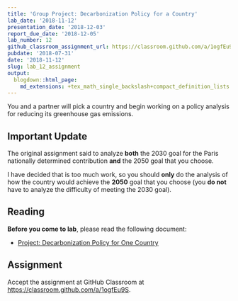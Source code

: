 ```yaml
---
title: 'Group Project: Decarbonization Policy for a Country'
lab_date: '2018-11-12'
presentation_date: '2018-12-03'
report_due_date: '2018-12-05'
lab_number: 12
github_classroom_assignment_url: https://classroom.github.com/a/1ogfEu9S
pubdate: '2018-07-31'
date: '2018-11-12'
slug: lab_12_assignment
output:
  blogdown::html_page:
    md_extensions: +tex_math_single_backslash+compact_definition_lists
---
```

You and a partner will pick a country and begin working on a policy analysis for reducing its greenhouse gas emissions.

## Important Update

The original assignment said to analyze **both** the 2030 goal for the Paris nationally determined contribution **and** the 2050 goal that you choose. 

I have decided that is too much work, so you should **only** do the analysis of how the country would achieve the **2050** goal that you choose (you **do not** have to analyze the difficulty of meeting the 2030 goal).

## Reading

**Before you come to lab**, please read the following document:

* [Project: Decarbonization Policy for One Country](/lab_docs/lab_12_assignment)

## Assignment

Accept the assignment at GitHub Classroom at <https://classroom.github.com/a/1ogfEu9S>.
